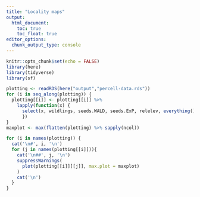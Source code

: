 ```yaml
---
title: "Locality maps"
output: 
  html_document:
    toc: true
    toc_float: true
editor_options: 
  chunk_output_type: console
---
```


```r
knitr::opts_chunk$set(echo = FALSE)
library(here)
library(tidyverse)
library(sf)
```

```r
plotting <- readRDS(here("output","percell-data.rds"))
for (i in seq_along(plotting)) {
  plotting[[i]] <- plotting[[i]] %>% 
    lapply(function(x) {
      select(x, wildlings, seeds.WALD, seeds.ExP, relelev, everything())
      })
}
maxplot <- max(flatten(plotting) %>% sapply(ncol))
```

```r
for (i in names(plotting)) {
  cat('\n#', i, '\n')
  for (j in names(plotting[[i]])){
    cat('\n##', j, '\n')
    suppressWarnings(
      plot(plotting[[i]][[j]], max.plot = maxplot)
    )
    cat('\n')
  }
}
```
